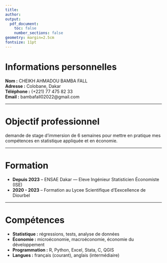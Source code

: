 ---
title: 
author: 
output:
  pdf_document:
    toc: false
    number_sections: false
geometry: margin=2.5cm
fontsize: 11pt
---

# Informations personnelles

**Nom :** CHEIKH AHMADOU BAMBA FALL  
**Adresse :** Colobane, Dakar  
**Téléphone :** (+221) 77 475 82 33  
**Email :** bambafall02022@gmail.com 

---

# Objectif professionnel

demande de stage d'immersion de 6 semaines pour mettre en pratique mes compétences en statistique appliquée et en économie.

---

# Formation

- **Depuis 2023** – ENSAE Dakar — Eleve Ingénieur Statisticien Économiste (ISE)  
- **2020 - 2023** – Formation au Lycee Scientifique d'Eexcellence de Diourbel

---

# Compétences

- **Statistique :** régressions, tests, analyse de données  
- **Économie :** microéconomie, macroéconomie, économie du développement  
- **Programmation :** R, Python, Excel, Stata, C, QGIS
- **Langues :** français (courant), anglais (intermédiaire)  


 




